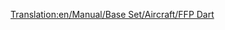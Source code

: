 [[Translation:en/Manual/Base Set/Aircraft/FFP Dart]]

{{it/Manuale/Set base/Aeromobili/StatAeroplani|Name=FFP Dart
|Image=[[File:en/Manual/Base Set/Aircraft/AërospatialeSE-310Caravelle.png|FPP Dart]]
|Costo=132.464
|Velocità=952 km/h
|Annuale=14.760
|Progettato=1954
|Vita=18
|Tipo=Grande
|Capacità=90 passeggeri e 10 sacchi postali
|Riadattabile=
*100 sacchi postali
*50 casse di beni
*25 tonnellate di cibo, borse di valori o sacchi di oro/diamanti
|Descrizione=Una capacità molto più elevata rispetto agli aerei precedenti, ma una durata inferiore e i prezzi più alti possono scoraggiare i nuovi giocatori dall'investire su questo velivolo.
|Real-lifeWikilink=Sud Aviation Caravelle
|Real-life=[https://it.wikipedia.org/wiki/Sud_Aviation_Caravelle Sud Aviation/Aérospatiale SE-210 Caravelle]
}}